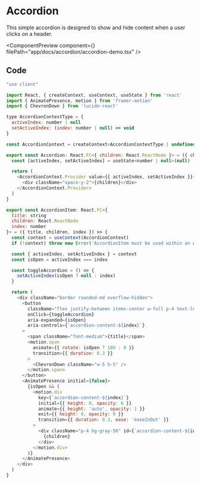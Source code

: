 
# Accordion

This simple accordion is designed to show and hide content when a user clicks on a header.

<ComponentPreview
  component={<AccordionDemo />}
  filePath="app/docs/accordion/accordion-demo.tsx"
/>

## Code

```javascript
"use client"

import React, { createContext, useContext, useState } from 'react'
import { AnimatePresence, motion } from 'framer-motion'
import { ChevronDown } from 'lucide-react'

type AccordionContextType = {
  activeIndex: number | null
  setActiveIndex: (index: number | null) => void
}

const AccordionContext = createContext<AccordionContextType | undefined>(undefined)

export const Accordion: React.FC<{ children: React.ReactNode }> = ({ children }) => {
  const [activeIndex, setActiveIndex] = useState<number | null>(null)

  return (
    <AccordionContext.Provider value={{ activeIndex, setActiveIndex }}>
      <div className="space-y-2">{children}</div>
    </AccordionContext.Provider>
  )
}

export const AccordionItem: React.FC<{
  title: string
  children: React.ReactNode
  index: number
}> = ({ title, children, index }) => {
  const context = useContext(AccordionContext)
  if (!context) throw new Error('AccordionItem must be used within an Accordion')

  const { activeIndex, setActiveIndex } = context
  const isOpen = activeIndex === index

  const toggleAccordion = () => {
    setActiveIndex(isOpen ? null : index)
  }

  return (
    <div className="border rounded-md overflow-hidden">
      <button
        className="flex justify-between items-center w-full p-4 text-left bg-white hover:bg-gray-50 transition-colors"
        onClick={toggleAccordion}
        aria-expanded={isOpen}
        aria-controls={`accordion-content-${index}`}
      >
        <span className="font-medium">{title}</span>
        <motion.span
          animate={{ rotate: isOpen ? 180 : 0 }}
          transition={{ duration: 0.3 }}
        >
          <ChevronDown className="w-5 h-5" />
        </motion.span>
      </button>
      <AnimatePresence initial={false}>
        {isOpen && (
          <motion.div
            key={`accordion-content-${index}`}
            initial={{ height: 0, opacity: 0 }}
            animate={{ height: 'auto', opacity: 1 }}
            exit={{ height: 0, opacity: 0 }}
            transition={{ duration: 0.3, ease: 'easeInOut' }}
          >
            <div className="p-4 bg-gray-50" id={`accordion-content-${index}`}>
              {children}
            </div>
          </motion.div>
        )}
      </AnimatePresence>
    </div>
  )
}
```
